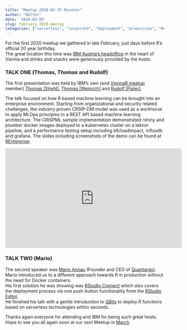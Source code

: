 ```yaml
---
title: "Meetup 2020-02-25 Minutes"
author: "Walter"
date: '2020-03-05'
slug: february-2020-meetup
categories: ["serverless", "corporate", "deployment", "production", "Meetup"]
---
```


For the first 2020 meetup we gathered in late February, just days before R's official 20 year birthday.      
The great location this time was [IBM Austria's headoffice](https://www.ibm.com/at-de) in the heart of Vienna and drinks and snacks were generously provided by the hosts.         

      
### TALK ONE (Thomas, Thomas and Rudolf)
 
The first presentation was held by IBM's own (and [ViennaR meetup](https://www.meetup.com/ViennaR/) member) [Thomas [Strehl]](https://at.linkedin.com/in/strehl-thomas-122867110), [Thomas [Weinrich]](https://www.xing.com/profile/Thomas_Weinrich3) and [Rudolf [Pailer]](https://at.linkedin.com/in/rudolfpailer).
 
The talk focused on how R based machine learning can be brought into an enterprise environment. Starting from organizational and security related challenges, the industry proven CRSIP-DM model was used as a workhorse to apply MLOps principles to a REST API based machine learning architecture. The CRISPML sample implementation demonstrated rshiny and plumber docker images deployed to a kubernetes cluster on a tekton pipeline, and a performance testing setup including k6/loadimpact, influxdb and grafana. The slides including screenshots of the demo can be found at [REnterprise](/slides/REnterprise-Deck_20200227.pdf).

<iframe width="560" height="315" src="https://www.youtube.com/embed/IFmBX3LEvMI" frameborder="0" allow="accelerometer; autoplay; encrypted-media; gyroscope; picture-in-picture" allowfullscreen></iframe>

### TALK TWO (Mario)
The second speaker was [Mario Annau](https://www.linkedin.com/in/mario-annau-a68b2056/) (Founder and CEO of [Quantargo](https://www.quantargo.com)). Mario introduced us to a different approach towards R in production without the need for Docker containers.    
His first solution he was showing was [RStudio Connect](https://rstudio.com/products/connect) which also covers the deployment process via one push button functionality from the [RStudio Editor](https://rstudio.com/products/rstudio/download).     
He finished his talk with a gentle introduction to [QBits](https://www.quantargo.com/qbits) to deploy R functions based on serverless technologies within seconds.
      
Thanks again everyone for attending and IBM for being such great hosts. Hope to see you all again soon at our next Meetup in [March](https://www.meetup.com/ViennaR/events/269180461).

